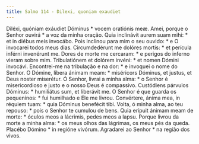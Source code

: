 ```yaml
---
title: Salmo 114 - Dilexi, quoniam exaudiet
---
```


<div class="grid grid-cols-2 gap-5">
  <span class="text-justify">
    Diléxi, quóniam exáudiet Dóminus * vocem oratiónis meæ.
  </span>
  <span class="text-justify">
    Amei, porque o Senhor ouvirá * a voz da minha oração.
  </span>
  <span class="text-justify">
    Quia inclinávit aurem suam mihi: * et in diébus meis invocábo.
  </span>
  <span class="text-justify">
    Pois inclinou para mim o seu ouvido: * e O invocarei todos meus dias.
  </span>
  <span class="text-justify">
    Circumdedérunt me dolóres mortis: * et perícula inférni invenérunt me.
  </span>
  <span class="text-justify">
    Dores de morte me cercaram: * e perigos do inferno vieram sobre mim.
  </span>
  <span class="text-justify">
    Tribulatiónem et dolórem invéni: * et nomen Dómini invocávi.
  </span>
  <span class="text-justify">
    Encontrei-me na tribulação e na dor: * e invoquei o nome do Senhor.
  </span>
  <span class="text-justify">
    O Dómine, líbera ánimam meam: * miséricors Dóminus, et justus, et Deus
    noster miserétur.
  </span>
  <span class="text-justify">
    Ó Senhor, livrai a minha alma: * o Senhor é misericordioso e justo e o nosso
    Deus é compassivo.
  </span>
  <span class="text-justify">
    Custódiens párvulos Dóminus: * humiliátus sum, et liberávit me.
  </span>
  <span class="text-justify">
    O Senhor é que guarda os pequeninos: * fui humilhado e Ele me livrou.
  </span>
  <span class="text-justify">
    Convértere, ánima mea, in réquiem tuam: * quia Dóminus benefécit tibi.
  </span>
  <span class="text-justify">
    Volta, ó minha alma, ao teu repouso: * pois o Senhor te cumulou de bens.
  </span>
  <span class="text-justify">
    Quia erípuit ánimam meam de morte: * óculos meos a lácrimis, pedes meos a
    lapsu.
  </span>
  <span class="text-justify">
    Porque livrou da morte a minha alma: * os meus olhos das lágrimas, os meus
    pés da queda.
  </span>
  <span class="text-justify">Placébo Dómino * in regióne vivórum.</span>
  <span class="text-justify">Agradarei ao Senhor * na região dos vivos.</span>
</div>

